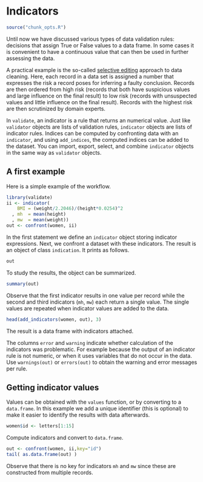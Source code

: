 # Indicators {#sect:indicators}


```r
source("chunk_opts.R")
```

Until now we have discussed various types of data validation rules: decisions
that assign True or False values to a data frame. In some cases it is
convenient to have a continuous value that can then be used in further
assessing the data.

A practical example is the so-called [selective editing](https://cros-legacy.ec.europa.eu//eurostat/cros/content/selective-editing-theme_en)
approach to data cleaning. Here, each record in a data set is assigned a number
that expresses the risk a record poses for inferring a faulty conclusion.
Records are then ordered from high risk (records that both have suspicious
values and large influence on the final result) to low risk (records with
unsuspected values and little influence on the final result). Records with the
highest risk are then scrutinized by domain experts.


In `validate`, an indicator is a rule that returns an numerical value.  Just
like `validator` objects are lists of validation rules, `indicator` objects
are lists of indicator rules. Indices can be computed by confronting data with
an `indicator`, and using `add_indices`, the computed indices can be added to
the dataset. You can import, export, select, and combine `indicator` objects
in the same way as `validator` objects.



## A first example

Here is a simple example of the workflow.

```r
library(validate)
ii <- indicator(
    BMI = (weight/2.2046)/(height*0.0254)^2 
  , mh  = mean(height)
  , mw  = mean(weight))
out <- confront(women, ii)
```
In the first statement we define an `indicator` object storing indicator
expressions.  Next, we confront a dataset with these indicators. The result is
an object of class `indication`. It prints as follows.
```r
out
```
To study the results, the object can be summarized.
```r
summary(out)
```
Observe that the first  indicator results in one value per record
while the second and third indicators  (`mh`, `mw`) each return a single
value. The single values are repeated when indicator values are added
to the data.
```r
head(add_indicators(women, out), 3)
```
The result is a data frame with indicators attached.


The columns `error` and `warning` indicate whether calculation of the
indicators was problematic. For example because the output of an indicator rule
is not numeric, or when it uses variables that do not occur in the data.  Use
`warnings(out)` or `errors(out)` to obtain the warning and error messages per
rule.


## Getting indicator values

Values can be obtained with the `values` function, or by converting to a
`data.frame`.  In this example we add a unique identifier (this is optional) to
make it easier to identify the results with data afterwards.
```r
women$id <- letters[1:15]
```
Compute indicators and convert to `data.frame`.
```r
out <- confront(women, ii,key="id")
tail( as.data.frame(out) )
```
Observe that there is no key for indicators `mh` and `mw` since these are
constructed from multiple records.









